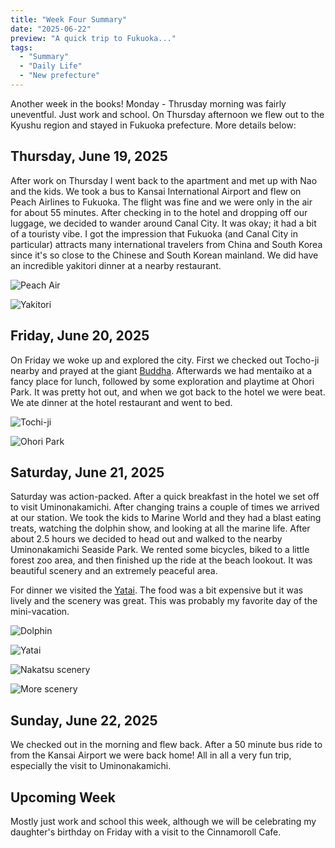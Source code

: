 ```yaml
---
title: "Week Four Summary"
date: "2025-06-22"
preview: "A quick trip to Fukuoka..."
tags:
  - "Summary"
  - "Daily Life"
  - "New prefecture"
---
```


Another week in the books! Monday - Thrusday morning was fairly uneventful. Just work and school. On Thursday afternoon we flew out to the Kyushu region and stayed in Fukuoka prefecture. More details below:

## Thursday, June 19, 2025
After work on Thursday I went back to the apartment and met up with Nao and the kids. We took a bus to Kansai International Airport and flew on Peach Airlines to Fukuoka. The flight was fine and we were only in the air for about 55 minutes. After checking in to the hotel and dropping off our luggage, we decided to wander around Canal City. It was okay; it had a bit of a touristy vibe. I got the impression that Fukuoka (and Canal City in particular) attracts many international travelers from China and South Korea since it's so close to the Chinese and South Korean mainland. We did have an incredible yakitori dinner at a nearby restaurant.

![Peach Air](/images/week-four-img/optimized_0.jpg)

![Yakitori](/images/week-four-img/optimized_2.jpg)

## Friday, June 20, 2025
On Friday we woke up and explored the city. First we checked out Tocho-ji nearby and prayed at the giant [Buddha](https://www.kanpai-japan.com/fukuoka/tocho-ji). Afterwards we had mentaiko at a fancy place for lunch, followed by some exploration and playtime at Ohori Park. It was pretty hot out, and when we got back to the hotel we were beat. We ate dinner at the hotel restaurant and went to bed.

![Tochi-ji](/images/week-four-img/optimized_wk4_2.png)

![Ohori Park](/images/week-four-img/optimized_1.jpg)

## Saturday, June 21, 2025
Saturday was action-packed. After a quick breakfast in the hotel we set off to visit Uminonakamichi. After changing trains a couple of times we arrived at our station. We took the kids to Marine World and they had a blast eating treats, watching the dolphin show, and looking at all the marine life. After about 2.5 hours we decided to head out and walked to the nearby Uminonakamichi Seaside Park. We rented some bicycles, biked to a little forest zoo area, and then finished up the ride at the beach lookout. It was beautiful scenery and an extremely peaceful area.

For dinner we visited the [Yatai](https://www.japan-guide.com/e/e4803.html). The food was a bit expensive but it was lively and the scenery was great. This was probably my favorite day of the mini-vacation.

![Dolphin](/images/week-four-img/optimized_3.jpg)

![Yatai](/images/week-four-img/optimized_4.jpg)

![Nakatsu scenery](/images/week-four-img/optimized_5.jpg)

![More scenery](/images/week-four-img/optimized_6.jpg)

## Sunday, June 22, 2025
We checked out in the morning and flew back. After a 50 minute bus ride to from the Kansai Airport we were back home! All in all a very fun trip, especially the visit to Uminonakamichi.

## Upcoming Week
Mostly just work and school this week, although we will be celebrating my daughter's birthday on Friday with a visit to the Cinnamoroll Cafe.